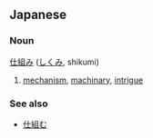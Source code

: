 ==Japanese==
===Noun===
[[仕]][[組む|組み]] ([[しくみ]], shikumi)

# [[mechanism]], [[machinary]], [[intrigue]]

===See also===
*[[仕組む]]